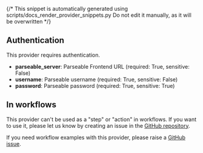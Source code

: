{/* This snippet is automatically generated using scripts/docs_render_provider_snippets.py 
Do not edit it manually, as it will be overwritten */}

## Authentication
This provider requires authentication.
- **parseable_server**: Parseable Frontend URL (required: True, sensitive: False)
- **username**: Parseable username (required: True, sensitive: False)
- **password**: Parseable password (required: True, sensitive: True)


## In workflows

This provider can't be used as a "step" or "action" in workflows. If you want to use it, please let us know by creating an issue in the [GitHub repository](https://github.com/keephq/keep/issues).



If you need workflow examples with this provider, please raise a [GitHub issue](https://github.com/keephq/keep/issues).
